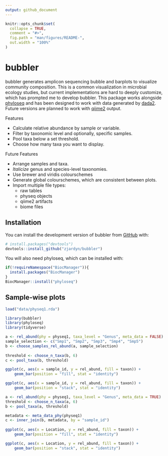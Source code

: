 ```yaml
---
output: github_document
---
```


<!-- README.md is generated from README.Rmd. Please edit that file -->

```r
knitr::opts_chunk$set(
  collapse = TRUE,
  comment = "#>",
  fig.path = "man/figures/README-",
  out.width = "100%"
)
```

# bubbler

<!-- badges: start -->
<!-- badges: end -->

bubbler generates amplicon sequencing bubble and barplots 
to visualize community composition. This is a common visualization in microbial ecology studies, but current implementations are hard to deeply customize, which has prompted me to develop bubbler. This package works alongside [phyloseq](https://github.com/joey711/phyloseq) and has been designed to work with 
data generated by [dada2](https://github.com/benjjneb/dada2). Future versions are planned
to work with [qiime2](https://github.com/qiime2/qiime2) output. 

Features

- Calculate relative abundance by sample or variable.
- Filter by taxonomic level and optionally, specific samples. 
- Pool taxa below a set threshold.
- Choose how many taxa you want to display. 

Future Features

- Arrange samples and taxa.
- *Italicize* genus and species-level taxonomies.
- Use brewer and viridis colourschemes
- Generate global colourschemes, which are consistent between plots.
- Import multiple file types:
    - raw tables
    - physeq objects
    - qiime2 artifacts
    - biome files

## Installation

You can install the development version of bubbler from [GitHub](https://github.com/) with:

``` r
# install.packages("devtools")
devtools::install_github("zjardyn/bubbler")
```

You will also need phyloseq, which can be installed with:

```r
if(!requireNamespace("BiocManager")){
  install.packages("BiocManager")
}
BiocManager::install("phyloseq")
```

## Sample-wise plots  
```r
load("data/physeq1.rda")
```


<!-- Lets start by making a barplot from a toy amplicon dataset. We will generate a relative abundance table, filter it at the taxonomic level of genus and subset some samples of interest (a-c). Next, we will choose how many taxa we want to display, which will set a threshold to pool our taxa by (d). We then plot it with ggplot2. To display 6 taxa, a threshold of 0.06% is set. -->


```r
library(bubbler)
library(phyloseq)
library(tidyverse)

a <- rel_abund(phy = physeq1, taxa_level = "Genus", meta_data = FALSE)
sample_selection <- c("Smp1", "Smp2", "Smp3", "Smp4", "Smp5")
b <- choose_samples_rel_abund(a, sample_selection)
 
threshold <- choose_n_taxa(b, 6)
c <- pool_taxa(b, threshold)

ggplot(c, aes(x = sample_id, y = rel_abund, fill = taxon)) +
    geom_bar(position = "fill", stat = "identity")
```


<!-- The geom_bar uses the position argument of fill, which scales our bars to fill the y axis of rel_abund. While this looks good, we are missing information on relative abundances between samples. We can use position = "stack" to see this information.   -->


```r
ggplot(c, aes(x = sample_id, y = rel_abund, fill = taxon)) +
    geom_bar(position = "stack", stat = "identity")
```

```r
a <- rel_abund(phy = physeq1, taxa_level = "Genus", meta_data = TRUE)
threshold <- choose_n_taxa(a, 6)
b <- pool_taxa(a, threshold)

metadata <- meta_data_phy(physeq1)
c <- inner_join(b, metadata, by = "sample_id")
    
ggplot(c, aes(x = Location, y = rel_abund, fill = taxon)) +
    geom_bar(position = "fill", stat = "identity")
```

```r
ggplot(c, aes(x = Location, y = rel_abund, fill = taxon)) +
    geom_bar(position = "stack", stat = "identity")
```



<!-- Here we can see how samples stack up against each other. This can be informative if samples have large differences in abundance. -->

<!-- To pool, internally we are looking at the max value for a given taxon and, if that value is less than 0.06, it is pooled.  -->


<!-- A bubbleplot is just a variation of a stacked-barplot. We will change some of the arguments to display everything from our relative abundance table. We inner_join d with some metadata to colour by Location.  -->


<!-- ```{r bubble} -->
<!-- a <- rel_abund(physeq1) -->
<!-- # change taxon_level to Species, don't subset samples -->
<!-- b <- choose_taxa_level(a, taxon_level = "Species") -->

<!-- threshold <- choose_n_taxa(b, n_taxa = 12) -->
<!-- d <- pool_taxa(b, threshold) -->

<!-- d %>% -->
<!--     dplyr::inner_join(., bubbler::meta_data_phy(physeq1), by = "sample_id") %>% -->
<!-- ggplot2::ggplot(ggplot2::aes(x = sample_id, y = taxon, size = rel_abund)) + -->
<!--     ggplot2::geom_point(ggplot2::aes(colour = Location)) -->

<!-- ``` -->


<!-- ## Variable-wise plots -->


<!-- If you have a variable of interest from your metadata which you would rather use as the x-axis, you can use rel_abund_var to specify it. You must also specify it in pool_taxa. This is because pooling is computed across something, either your samples, or the levels of your variable.  -->


<!-- ```{r} -->
<!-- a <- rel_abund_var(physeq1, var = "Location") -->
<!-- b <- choose_taxa_level(a, taxon_level = "Genus") -->
<!-- threshold <- choose_n_taxa(b, 6) -->
<!-- c <- pool_taxa(b, threshold, var = "Location") -->
<!-- c %>% -->
<!-- ggplot2::ggplot(ggplot2::aes(x = Location , y = rel_abund, fill = taxon)) + -->
<!--     ggplot2::geom_bar(position = "fill", stat = "identity") -->
<!-- ``` -->



<!-- ```{r} -->
<!-- a <- rel_abund_var(physeq1, var = "Location") -->
<!-- b <- choose_taxa_level(a, taxon_level = "Genus") -->
<!-- threshold <- choose_n_taxa(b, 6) -->
<!-- c <- pool_taxa(b, threshold, var = "Location") -->
<!-- c %>% -->
<!-- ggplot2::ggplot(ggplot2::aes(x = Location , y = rel_abund, fill = taxon)) + -->
<!--     ggplot2::geom_bar(position = "stack", stat = "identity") -->
<!-- ``` -->


<!-- You'll still need to render `README.Rmd` regularly, to keep `README.md` up-to-date. `devtools::build_readme()` is handy for this. -->

<!-- You can also embed plots, for example: -->

<!-- ```{r pressure, echo = FALSE} -->
<!-- plot(pressure) -->
<!-- ``` -->

<!-- In that case, don't forget to commit and push the resulting figure files, so they display on GitHub and CRAN. -->
